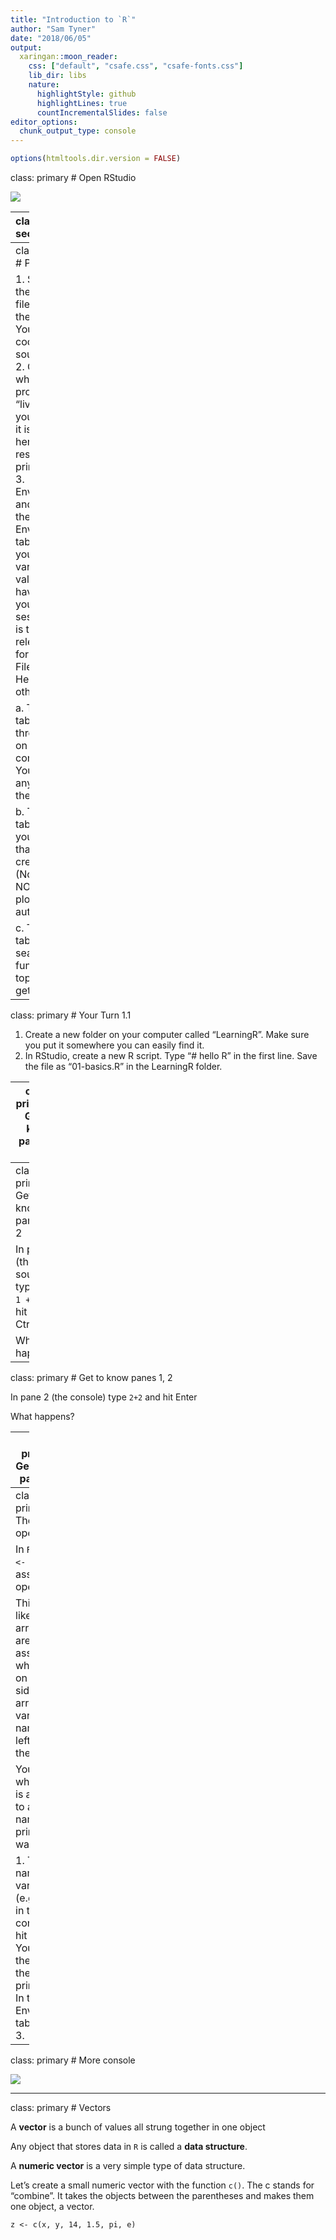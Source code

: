 ```yaml
---
title: "Introduction to `R`"
author: "Sam Tyner"
date: "2018/06/05"
output:
  xaringan::moon_reader:
    css: ["default", "csafe.css", "csafe-fonts.css"]
    lib_dir: libs
    nature:
      highlightStyle: github
      highlightLines: true
      countIncrementalSlides: false
editor_options: 
  chunk_output_type: console
---
```


```r
options(htmltools.dir.version = FALSE)
```

class: primary
# Open RStudio

![](img/openrstudio.png)

---
class: secondary

.small[
RStudio is divided into 4 panes: 
]

![](img/rstudio4panes.png)

---
class: primary
# Panes

1. Source - these are files. You edit them here. You can run code from source files.
2. Console - where the program `R` "lives." When you run code, it is executed here. The results also print out here. 
3. Environment and others - the Environment tab shows you what variables and values you have stored in your R session. This is the only relevant tab for now. 
4. Files, Plots, Help, and others

    a. The Files tab navigates through files on your computer. You can open any file from there. 
    
    b. The Plots tab shows you any plot that you've created in `R`. (Note: it does NOT save the plot automatically)
    
    c. The Help tab lets you search for functions, topics, etc. to get help
    
---
class: primary 
# Your Turn 1.1

1. Create a new folder on your computer called "LearningR". Make sure you put it somewhere you can easily find it. 
2. In RStudio, create a new R script. Type "# hello R" in the first line. Save the file as "01-basics.R" in the LearningR folder. 

---
class: primary
# Get to know panes 1, 2

In pane 1 (the source) type `1 + 1` and hit Ctrl+Enter

What happens? 

---
class: primary
# Get to know panes 1, 2

In pane 1 (the source) type `x <- 1 + 1` and hit Ctrl+Enter

What happens? 

---
class: primary
# Get to know panes 1, 2

In pane 2 (the console) type `2+2` and hit Enter

What happens? 

---
class: primary
# Get to know panes 1, 2

In pane 2 (the console) type `y <- 2+2` and hit Enter

What happens? 

---
class: primary
# The `<-` operator

In `R`, we call `<-` "the assignment operator" 

Think of it like an arrow: you are assigning whatever is on the right side of the arrow to the variable name on the left side of the arrow. 

You can see what value is assigned to a variable name in 2 primary ways:

1. Type the name of the variable (e.g. `x` or `y`) in the console and hit Enter. You will see the value of the variable print out.
2. In the Environment tab in pane 3. 

---
class: primary
# More console

![](img/rprompt.png)

---
class: primary
# Vectors

A **vector** is a bunch of values all strung together in one object

Any object that stores data in `R` is called a **data structure**. 

A **numeric vector** is a very simple type of data structure. 

Let's create a small numeric vector with the function `c()`. The c stands for "combine". It takes the objects between the parentheses and makes them one object, a vector. 

```
z <- c(x, y, 14, 1.5, pi, e)
```